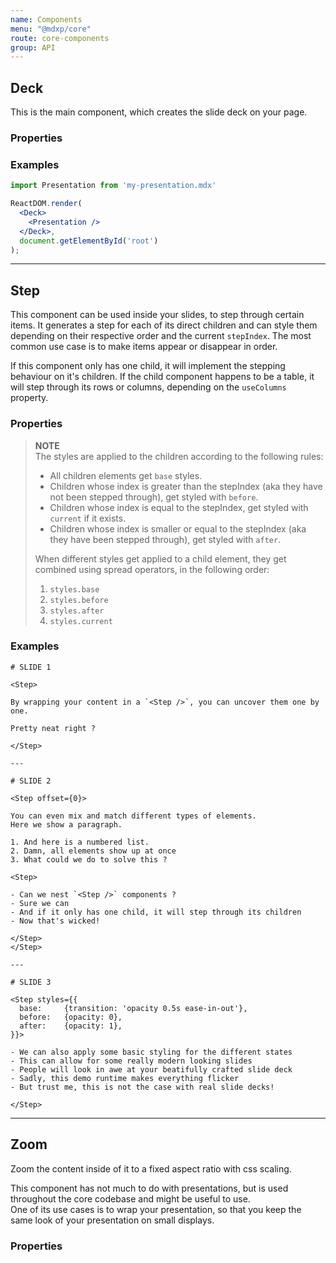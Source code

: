```yaml
---
name: Components
menu: "@mdxp/core"
route: core-components
group: API
---
```



## Deck
This is the main component, which creates the slide deck on your page.

### Properties
<Arguments of={Deck} />

### Examples
```jsx
import Presentation from 'my-presentation.mdx'

ReactDOM.render(
  <Deck>
    <Presentation />
  </Deck>,
  document.getElementById('root')
);
```

---


## Step
This component can be used inside your slides, to step through certain items.
It generates a step for each of its direct children and can style them depending on their respective order and the current `stepIndex`.
The most common use case is to make items appear or disappear in order.

If this component only has one child, it will implement the stepping behaviour on it's children.
If the child component happens to be a table, it will step through its rows or columns,
depending on the `useColumns` property.

### Properties
<Arguments of={Step} />

> __NOTE__  
> The styles are applied to the children according to the following rules:  
>
>   - All children elements get `base` styles.
>   - Children whose index is greater than the stepIndex (aka they have not been stepped through), get styled with `before`.
>   - Children whose index is equal to the stepIndex, get styled with `current` if it exists.
>   - Children whose index is smaller or equal to the stepIndex (aka they have been stepped through), get styled with `after`.
>
> When different styles get applied to a child element, they get combined using spread operators, in the following order:
>
>   1. `styles.base`
>   2. `styles.before`
>   3. `styles.after`
>   4. `styles.current`

### Examples
```mdxp
# SLIDE 1

<Step>

By wrapping your content in a `<Step />`, you can uncover them one by one.

Pretty neat right ?  

</Step>

---

# SLIDE 2

<Step offset={0}>

You can even mix and match different types of elements.  
Here we show a paragraph.

1. And here is a numbered list.
2. Damn, all elements show up at once
3. What could we do to solve this ?

<Step>

- Can we nest `<Step />` components ?
- Sure we can
- And if it only has one child, it will step through its children
- Now that's wicked!

</Step>
</Step>

---

# SLIDE 3

<Step styles={{
  base:     {transition: 'opacity 0.5s ease-in-out'},
  before:   {opacity: 0},
  after:    {opacity: 1},
}}>

- We can also apply some basic styling for the different states
- This can allow for some really modern looking slides
- People will look in awe at your beatifully crafted slide deck
- Sadly, this demo runtime makes everything flicker
- But trust me, this is not the case with real slide decks!

</Step>
```

---


## Zoom
Zoom the content inside of it to a fixed aspect ratio with css scaling.

This component has not much to do with presentations, but is used throughout the core codebase and might be useful to use.  
One of its use cases is to wrap your presentation, so that you keep the same look of your presentation on small displays.

### Properties
<Arguments of={Zoom} />
